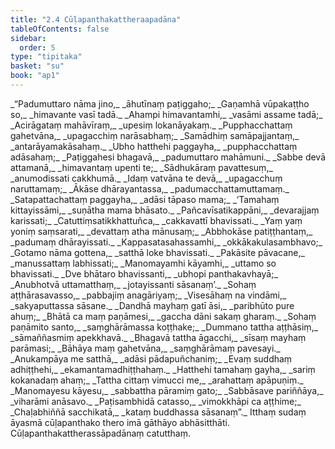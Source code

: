 ```yaml
---
title: "2.4 Cūḷapanthakattheraapadāna"
tableOfContents: false
sidebar:
  order: 5
type: "tipitaka"
basket: "su"
book: "ap1"
---
```



<DynamicBreadcrumb />

<Division number="35" book="ap1">

<Paragraph number="736" type="verses" book="ap1">
_“Padumuttaro nāma jino,_  
_āhutīnaṃ paṭiggaho;_  
_Gaṇamhā vūpakaṭṭho so,_  
_himavante vasī tadā._  

</Paragraph>

</Division>
<Division number="36" book="ap1">

<Paragraph number="737" type="verses" book="ap1">
_Ahampi himavantamhi,_  
_vasāmi assame tadā;_  
_Acirāgataṃ mahāvīraṃ,_  
_upesiṃ lokanāyakaṃ._  

</Paragraph>

</Division>
<Division number="37" book="ap1">

<Paragraph number="738" type="verses" book="ap1">
_Pupphacchattaṃ gahetvāna,_  
_upagacchiṃ narāsabhaṃ;_  
_Samādhiṃ samāpajjantaṃ,_  
_antarāyamakāsahaṃ._  

</Paragraph>

</Division>
<Division number="38" book="ap1">

<Paragraph number="739" type="verses" book="ap1">
_Ubho hatthehi paggayha,_  
_pupphacchattaṃ adāsahaṃ;_  
_Paṭiggahesi bhagavā,_  
_padumuttaro mahāmuni._  

</Paragraph>

</Division>
<Division number="39" book="ap1">

<Paragraph number="740" type="verses" book="ap1">
_Sabbe devā attamanā,_  
_himavantaṃ upenti te;_  
_Sādhukāraṃ pavattesuṃ,_  
_anumodissati cakkhumā._  

</Paragraph>

</Division>
<Division number="40" book="ap1">

<Paragraph number="741" type="verses" book="ap1">
_Idaṃ vatvāna te devā,_  
_upagacchuṃ naruttamaṃ;_  
_Ākāse dhārayantassa,_  
_padumacchattamuttamaṃ._  

</Paragraph>

</Division>
<Division number="41" book="ap1">

<Paragraph number="742" type="verses" book="ap1">
_Satapattachattaṃ paggayha,_  
_adāsi tāpaso mama;_  
_‘Tamahaṃ kittayissāmi,_  
_suṇātha mama bhāsato._  

</Paragraph>

</Division>
<Division number="42" book="ap1">

<Paragraph number="743" type="verses" book="ap1">
_Pañcavīsatikappāni,_  
_devarajjaṃ karissati;_  
_Catuttiṃsatikkhattuñca,_  
_cakkavattī bhavissati._  

</Paragraph>

</Division>
<Division number="43" book="ap1">

<Paragraph number="744" type="verses" book="ap1">
_Yaṃ yaṃ yoniṃ saṃsarati,_  
_devattaṃ atha mānusaṃ;_  
_Abbhokāse patiṭṭhantaṃ,_  
_padumaṃ dhārayissati._  

</Paragraph>

</Division>
<Division number="44" book="ap1">

<Paragraph number="745" type="verses" book="ap1">
_Kappasatasahassamhi,_  
_okkākakulasambhavo;_  
_Gotamo nāma gottena,_  
_satthā loke bhavissati._  

</Paragraph>

</Division>
<Division number="45" book="ap1">

<Paragraph number="746" type="verses" book="ap1">
_Pakāsite pāvacane,_  
_manussattaṃ labhissati;_  
_Manomayamhi kāyamhi,_  
_uttamo so bhavissati._  

</Paragraph>

</Division>
<Division number="46" book="ap1">

<Paragraph number="747" type="verses" book="ap1">
_Dve bhātaro bhavissanti,_  
_ubhopi panthakavhayā;_  
_Anubhotvā uttamatthaṃ,_  
_jotayissanti sāsanaṃ’._  

</Paragraph>

</Division>
<Division number="47" book="ap1">

<Paragraph number="748" type="verses" book="ap1">
_Sohaṃ aṭṭhārasavasso,_  
_pabbajiṃ anagāriyaṃ;_  
_Visesāhaṃ na vindāmi,_  
_sakyaputtassa sāsane._  

</Paragraph>

</Division>
<Division number="48" book="ap1">

<Paragraph number="749" type="verses" book="ap1">
_Dandhā mayhaṃ gatī āsi,_  
_paribhūto pure ahuṃ;_  
_Bhātā ca maṃ paṇāmesi,_  
_gaccha dāni sakaṃ gharaṃ._  

</Paragraph>

</Division>
<Division number="49" book="ap1">

<Paragraph number="750" type="verses" book="ap1">
_Sohaṃ paṇāmito santo,_  
_saṃghārāmassa koṭṭhake;_  
_Dummano tattha aṭṭhāsiṃ,_  
_sāmaññasmiṃ apekkhavā._  

</Paragraph>

</Division>
<Division number="50" book="ap1">

<Paragraph number="751" type="verses" book="ap1">
_Bhagavā tattha āgacchi,_  
_sīsaṃ mayhaṃ parāmasi;_  
_Bāhāya maṃ gahetvāna,_  
_saṃghārāmaṃ pavesayi._  

</Paragraph>

</Division>
<Division number="51" book="ap1">

<Paragraph number="752" type="verses" book="ap1">
_Anukampāya me satthā,_  
_adāsi pādapuñchaniṃ;_  
_Evaṃ suddhaṃ adhiṭṭhehi,_  
_ekamantamadhiṭṭhahaṃ._  

</Paragraph>

</Division>
<Division number="52" book="ap1">

<Paragraph number="753" type="verses" book="ap1">
_Hatthehi tamahaṃ gayha,_  
_sariṃ kokanadaṃ ahaṃ;_  
_Tattha cittaṃ vimucci me,_  
_arahattaṃ apāpuṇiṃ._  

</Paragraph>

</Division>
<Division number="53" book="ap1">

<Paragraph number="754" type="verses" book="ap1">
_Manomayesu kāyesu,_  
_sabbattha pāramiṃ gato;_  
_Sabbāsave pariññāya,_  
_viharāmi anāsavo._  

</Paragraph>

</Division>
<Division number="54" book="ap1">

<Paragraph number="755" type="verses" book="ap1">
_Paṭisambhidā catasso,_  
_vimokkhāpi ca aṭṭhime;_  
_Chaḷabhiññā sacchikatā,_  
_kataṃ buddhassa sāsanaṃ”._  

</Paragraph>

<Paragraph number="756" book="ap1">
Itthaṃ sudaṃ āyasmā cūḷapanthako thero imā gāthāyo abhāsitthāti.

</Paragraph>
</Division>

<Paragraph number="757" type="center" book="ap1">
Cūḷapanthakattherassāpadānaṃ catutthaṃ.
</Paragraph>